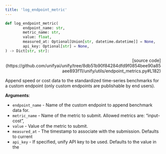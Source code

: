 ```yaml
---
title: 'log_endpoint_metric'
---
```


```python
def log_endpoint_metric(
        endpoint_name: str,
        metric_name: str,
        value: float,
        measured_at: Optional[Union[str, datetime.datetime]] = None,
        api_key: Optional[str] = None,
) -> Dict[str, str]:
```

<p align="right">[source code](https://github.com/unifyai/unify/tree/8db51b90f84284dfd9f0854bee90a85aee893f11/unify/utils/endpoint_metrics.py#L182)</p>

Append speed or cost data to the standardized time-series benchmarks for a custom
endpoint (only custom endpoints are publishable by end users).

**Arguments**:

- `endpoint_name` - Name of the custom endpoint to append benchmark data for.
- `metric_name` - Name of the metric to submit. Allowed metrics are: “input-cost”,
- `value` - Value of the metric to submit.
- `measured_at` - The timestamp to associate with the submission. Defaults to current
- `api_key` - If specified, unify API key to be used. Defaults to the value in the